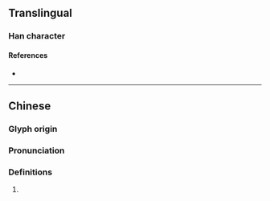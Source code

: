 {{character info/new}}
==Translingual==

===Han character===
{{Han char|rn=98|rad=瓦|as=10|sn=15|four=21917|canj=HDMVN|ids=⿰臬瓦}}

====References====
* {{Han ref|kx=0751.090|dkj=21570|dj=1159.070|hdz=21430.030|uh=7508|ud=29960|bh=E6AC|bd=59052}}

----

==Chinese==
{{zh-forms|s=}}

===Glyph origin===
{{Han etym}}

===Pronunciation===
{{zh-pron
|m=qì
|c=hei3
|mc=y
|oc=y
|cat=}}

===Definitions===
{{zh-hanzi}}

# {{rfdef|zh}}